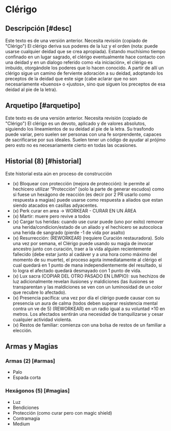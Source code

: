 
# Clérigo

<Bleed>
  <Screenshot src={holyWarriorPic} alt="placeholder" full />
</Bleed>

## Descripción [#desc]

<Callout type="warning" emoji="🔎">
  Este texto es de una versión anterior. Necesita revisión (copiado de
  "Clérigo")
</Callout>
El clérigo deriva sus poderes de la luz y el orden (nota: puede usarse cualquier
deidad que se crea apropiada). Estando muchísimo tiempo confinado en un lugar sagrado,
el clérigo eventualmente hace contacto con una deidad y en un dialogo referido como
«la iniciación», el clérigo es imbuido, otorgándole los poderes que lo hacen conocido.
A partir de allí un clérigo sigue un camino de ferviente adoración a su deidad, adoptando
los preceptos de la deidad que este sige (cabe aclarar que no son necesariamente
«buenos» o «justos», sino que siguen los preceptos de esa deidad al pie de la letra).

## Arquetipo [#arquetipo]

<Callout type="warning" emoji="🔎">
  Este texto es de una versión anterior. Necesita revisión (copiado de
  "Clérigo")
</Callout>
El clérigo es un devoto, aplicado y de valores absolutos, siguiendo los lineamientos
de su deidad al pie de la letra. Su trasfondo puede variar, pero suelen ser personas
con una fe sorprendente, capaces de sacrificarse por sus ideales. Suelen tener un
código de ayudar al prójimo pero esto no es necesariamente cierto en todas las ocasiones.

## Historial (8) [#historial]

<Callout type="error" emoji="⛔">
  Este historial esta aún en proceso de construcción
</Callout>

- (x) Bloquear con protección (mejora de protección): le permite al hechicero utilizar “Protección” (solo la parte de generar escudos) como si fuese un hexágono de reacción (es decir por 2 PR usarlo como respuesta a magias) puede usarse como respuesta a aliados que estan siendo atacados en casillas adyacentes.
- (x) Perk curar en area -> WORKEAR - CURAR EN UN ÁREA
- (x) Martir: muere pero revive a todos
- (x) Cargar tus heridas: cuando use curar puede (uno por exito) remover una herida/condicion/estado de un aliado y el hechicero se autocoloca una herida de sangrado (pierde -1 de vida por asalto)
- (x) Resurrección: (REWORKEAR) (requiere Curación restauradora). Solo una vez por semana, el Clérigo puede usando su magia de invocar ancestro junto con curación, traer a la vida alguien recientemente fallecido (debe estar junto al cadáver y a una hora como máximo del momento de su muerte), el proceso agota inmediatamente al clérigo el cual quedará en 1 punto de mana independientemente del resultado, si lo logra el afectado quedará desmayado con 1 punto de vida.
- (x) Lux sacra (COPIAR DEL OTRO PASADO EN LIMPIO): sus hechizos de luz adicionalmente revelan ilusiones y maldiciones (las ilusiones se transparentan y las maldiciones se ven con un luminosidad de un color que recubre lo afectado).
- (x) Presencia pacífica: una vez por día el clérigo puede causar con su presencia un aura de calma (todos deben superar resistencia mental contra un ve de 5) (REWORKEAR) en un radio igual a su voluntad ×10 en metros. Los afectados sentirán una necesidad de tranquilizarse y cesar cualquier actividad violenta.
- (x) Restos de familiar: comienza con una bolsa de restos de un familiar a elección.

## Armas y Magias

### Armas (2) [#armas]

- Palo
- Espada corta

### Hexágonos (5) [#magias]

- Luz
- Bendiciones
- Protección (como curar pero con magic shield)
- Contramagia
- Medium
